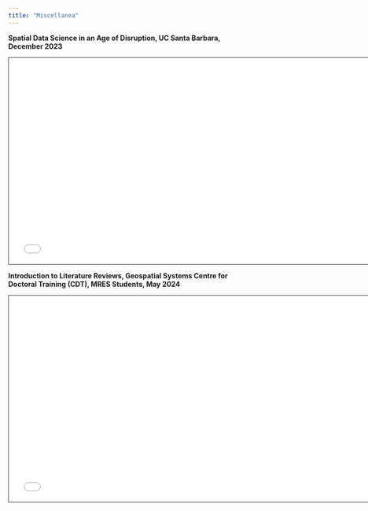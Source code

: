 ```yaml
---
title: "Miscellanea"
---
```


**Spatial Data Science in an Age of Disruption, UC Santa Barbara, December 2023**

<iframe class="slide-deck" src="UCSB_Disruptions/UCSB_disruptions.html" height="420" width="750" style="border: 1px solid #2e3846;"></iframe>


**Introduction to Literature Reviews, Geospatial Systems Centre for Doctoral Training (CDT), MRES Students, May 2024**

<iframe class="slide-deck" src="Lit_reviews/Lit_reviews.html" height="420" width="750" style="border: 1px solid #2e3846;"></iframe>

